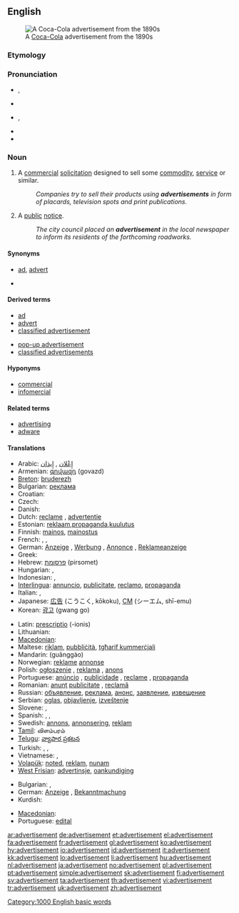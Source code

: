 ==English==
[[Image:Cocacola-5cents-1900 edit1.jpg|thumb|A [[Coca-Cola]] advertisement from the 1890s]]

===Etymology===
{{suffix|advertise|ment}}

===Pronunciation===
* {{a|UK}} {{IPA|/ədˈvɜːtɪsmənt/}}, {{SAMPA|/@d"v3:tIsm@nt/}}
* {{audio|Advertisement.ogg|Audio (UK)}}
* {{a|US}} {{IPA|/ˈædvɚˌtaɪzmənt/}}, {{SAMPA|/{"dv@`%taIzm@nt/}}
* {{audio|en-us-advertisement.ogg|Audio (US)}}
* {{hyphenation|ad|ver|tise|ment}}

===Noun===
{{wikipedia}}
{{en-noun}}

# {{marketing}} A [[commercial]] [[solicitation]] designed to sell some [[commodity]], [[service]] or similar.
#: ''Companies try to sell their products using '''advertisements''' in form of placards, television spots and print publications.''
# A [[public]] [[notice]].
#: ''The city council placed an '''advertisement''' in the local newspaper to inform its residents of the forthcoming roadworks.''

====Synonyms====
*{{sense|commercial solicitation}} [[ad]], [[advert]]
*{{sense|public notice}}

====Derived terms====
{{rel-top|terms derived from advertisement}}
* [[ad]]
* [[advert]]
* [[classified advertisement]]
{{rel-mid}}
* [[pop-up advertisement]]
* [[classified advertisements]]
{{rel-bottom}}

====Hyponyms====
* [[commercial]]
* [[infomercial]]

====Related terms====
* [[advertising]]
* [[adware]]

====Translations====
{{trans-top|commercial solicitation}}
* Arabic: [[إِعْلان]] , [[إِيذان]]
* Armenian: [[գովազդ]] (govazd)
* [[Breton]]: [[bruderezh]] {{m}}
* Bulgarian: [[реклама]] {{f}}
* Croatian: {{t-|hr|reklama}}
* Czech: {{t-|cs|reklama|f}}
* Danish: {{t-|da|reklame}}
* Dutch: [[reclame]] {{f}} {{m}}, [[advertentie]] {{f}}
* Estonian: [[reklaam]],[[propaganda]],[[kuulutus]]
* Finnish: [[mainos]], [[mainostus]]
* French: {{t+|fr|publicité|f}}, {{t+|fr|pub|f}}, {{t+|fr|annonce|f}}
* German: [[Anzeige]] {{f}}, [[Werbung]] {{f}}, [[Annonce]] {{f}}, [[Reklameanzeige]] {{f}}
* Greek: {{t+|el|διαφήμιση|f|tr=diafimisi|sc=Grek}}
* Hebrew: [[פרסומת]] (pirsomet) {{f}}
* Hungarian: {{t+|hu|hirdetés}}, {{t+|hu|reklám}}
* Indonesian: {{t+|id|iklan|xs=Indonesian}}, {{t-|id|reklame|xs=Indonesian}}
* [[Interlingua]]: [[annuncio]], [[publicitate]], [[reclamo]], [[propaganda]]
* Italian: {{t+|it|annuncio|m}}, {{t-|it|pubblicità|f}}
* Japanese: [[広告]] (こうこく, kōkoku), [[CM]] (シーエム, shī-emu)
* Korean: [[광고]] (gwang go)
{{trans-mid}}
* Latin: [[prescriptio]] {{f}} (-ionis)
* Lithuanian: {{t-|lt|reklama|xs=Lithuanian}}
* [[Macedonian]]: {{t|mk|реклама|f|tr=rekláma|sc=Cyrl|xs=Macedonian}}
* Maltese: [[riklam]], [[pubbliċità]], [[tgħarif kummerċjali]]
* Mandarin: {{zh-ts|廣告|广告}} (guǎnggào)
* Norwegian: [[reklame]] [[annonse]]
* Polish: [[ogłoszenie]] {{n}}, [[reklama]] {{f}}, [[anons]] {{m}}
* Portuguese: [[anúncio]] {{m}}, [[publicidade]] {{f}}, [[reclame]] {{m}}, [[propaganda]] {{f}}
* Romanian: [[anunţ]] {{n}} [[publicitate]] {{f}}, [[reclamă]] {{f}}
* Russian: [[объявление]], [[реклама]], [[анонс]], [[заявление]], [[извещение]]
* Serbian: [[oglas]], [[objavljenje]], [[izveštenje]]
* Slovene: {{t+|sl|oglas|m}}, {{t-|sl|reklama|f}}
* Spanish: {{t-|es|anuncio|m}}, {{t+|es|publicidad|f}}, {{t+|es|reclamo|m}}
* Swedish: [[annons]], [[annonsering]], [[reklam]]
* [[Tamil]]: விளம்பரம்
* [[Telugu]]: [[వ్యాపార ప్రకటన]]
* Turkish: {{t+|tr|reklâm}}, {{t+|tr|ilan}}, {{t+|tr|duyuru}}
* Vietnamese: {{t+|vi|quảng cáo|xs=Vietnamese}}, {{t+|vi|giới thiệu|xs=Vietnamese}}
* [[Volapük]]: [[noted]], [[reklam]], [[nunam]]
* [[West Frisian]]: [[advertinsje]], [[oankundiging]]
{{trans-bottom}}

{{trans-top|public notice}}
* Bulgarian: {{t|bg|обявление|sc=Cyrl}},  {{t|bg|обява|sc=Cyrl}}
* German: [[Anzeige]] {{f}}, [[Bekanntmachung]] {{f}}
* Kurdish: {{ku-Arab|[[بۆزانین]]}}
{{trans-mid}}
* [[Macedonian]]: {{t|mk|оглас|m|tr=óglas|sc=Cyrl|xs=Macedonian}}
* Portuguese: [[edital]] {{m}}
{{trans-bottom}}

[[Category:1000 English basic words]]

[[ar:advertisement]]
[[de:advertisement]]
[[et:advertisement]]
[[el:advertisement]]
[[fa:advertisement]]
[[fr:advertisement]]
[[gl:advertisement]]
[[ko:advertisement]]
[[hy:advertisement]]
[[io:advertisement]]
[[id:advertisement]]
[[it:advertisement]]
[[kk:advertisement]]
[[lo:advertisement]]
[[li:advertisement]]
[[hu:advertisement]]
[[nl:advertisement]]
[[ja:advertisement]]
[[no:advertisement]]
[[pl:advertisement]]
[[pt:advertisement]]
[[simple:advertisement]]
[[sk:advertisement]]
[[fi:advertisement]]
[[sv:advertisement]]
[[ta:advertisement]]
[[th:advertisement]]
[[vi:advertisement]]
[[tr:advertisement]]
[[uk:advertisement]]
[[zh:advertisement]]